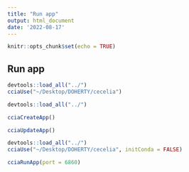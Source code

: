```yaml
---
title: "Run app"
output: html_document
date: '2022-08-17'
---
```


```r
knitr::opts_chunk$set(echo = TRUE)
```

## Run app

```r
devtools::load_all("../")
cciaUse("~/Desktop/DOHERTY/cecelia")
```

```r
devtools::load_all("../")

cciaCreateApp()

cciaUpdateApp()
```

```r
devtools::load_all("../")
cciaUse("~/Desktop/DOHERTY/cecelia", initConda = FALSE)

cciaRunApp(port = 6860)
```

